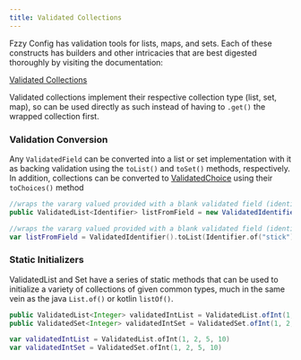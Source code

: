 ```yaml
---
title: Validated Collections
---
```


Fzzy Config has validation tools for lists, maps, and sets. Each of these constructs has builders and other intricacies that are best digested thoroughly by visiting the documentation:

[Validated Collections](https://fzzyhmstrs.github.io/fconfig/-fzzy%20-config/me.fzzyhmstrs.fzzy_config.validation.collection/index.html)

<Callout variant="info">
Validated collections implement their respective collection type (list, set, map), so can be used directly as such instead of having to <code>.get()</code> the wrapped collection first.
</Callout>

### Validation Conversion
Any `ValidatedField` can be converted into a list or set implementation with it as backing validation using the `toList()` and `toSet()` methods, respectively. In addition, collections can be converted to [ValidatedChoice](#choices) using their `toChoices()` method

<CodeTabs>

```java !!tabs Java
//wraps the vararg valued provided with a blank validated field (identifiers in this case). validation with actual bounds and logic can of course be used too
public ValidatedList<Identifier> listFromField = new ValidatedIdentifier().toList(Identifier.of("stick"), Identifier.of("blaze_rod"));
```

```kotlin !!tabs Kotlin
//wraps the vararg valued provided with a blank validated field (identifiers in this case). validation with actual bounds and logic can of course be used too
var listFromField = ValidatedIdentifier().toList(Identifier.of("stick"), Identifier.of("blaze_rod"))
```

</CodeTabs>

### Static Initializers
ValidatedList and Set have a series of static methods that can be used to initialize a variety of collections of given common types, much in the same vein as the java `List.of()` or kotlin `listOf()`.

<CodeTabs>

```java !!tabs Java
public ValidatedList<Integer> validatedIntList = ValidatedList.ofInt(1, 2, 5, 10);
public ValidatedSet<Integer> validatedIntSet = ValidatedSet.ofInt(1, 2, 5, 10);
```

```kotlin !!tabs Kotlin
var validatedIntList = ValidatedList.ofInt(1, 2, 5, 10)
var validatedIntSet = ValidatedSet.ofInt(1, 2, 5, 10)
```

</CodeTabs>
